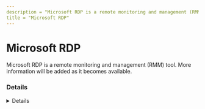 ```yaml
---
description = "Microsoft RDP is a remote monitoring and management (RMM) tool. More information will be added as it becomes available."
title = "Microsoft RDP"
---
```




# Microsoft RDP

Microsoft RDP is a remote monitoring and management (RMM) tool. More information will be added as it becomes available.

### Details
<Details author={""}
         category={""}
         created={""}
         website={""}
         lastModified={"2024-02-08"}
         privileges={""}
         free={ false }
         verification={ false }
/>

#### Installation Paths
<Card code={ ["termsrv.exe", "mstsc.exe", "Microsoft Remote Desktop"] }/>

#### Supported OS
<Badges color="warning" badges={ ["Windows"] }/>




### Forensic Artifacts








### Detections
- Detects potential processes activity of Microsoft RDP RMM tool
  - [Sigma Rule](https://github.com/magicsword-io/LOLRMM/blob/main/detections/sigma/microsoft_rdp_processes_sigma.yml)

### References
- [https://learn.microsoft.com/en-us/windows-server/remote/remote-desktop-services/clients/windows](https://learn.microsoft.com/en-us/windows-server/remote/remote-desktop-services/clients/windows)

